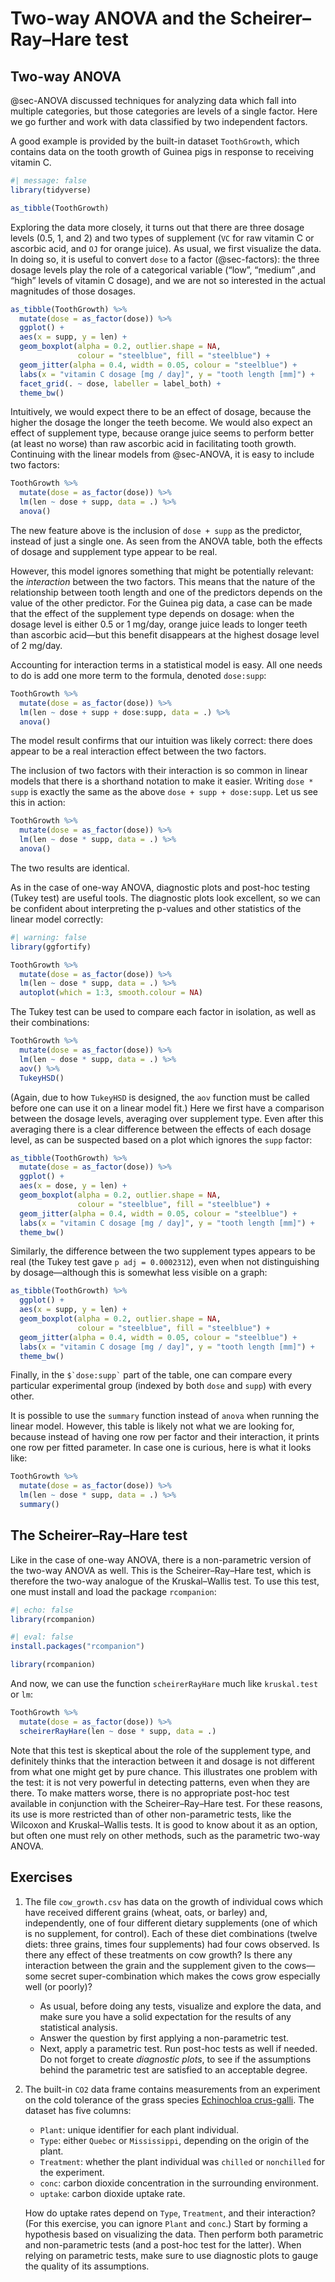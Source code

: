 # Two-way ANOVA and the Scheirer--Ray--Hare test {#sec-SRH}

## Two-way ANOVA

@sec-ANOVA discussed techniques for analyzing data which fall into multiple categories, but those categories are levels of a single factor. Here we go further and work with data classified by two independent factors.

A good example is provided by the built-in dataset `ToothGrowth`, which contains data on the tooth growth of Guinea pigs in response to receiving vitamin C.

```r
#| message: false
library(tidyverse)

as_tibble(ToothGrowth)
```

Exploring the data more closely, it turns out that there are three dosage levels (0.5, 1, and 2) and two types of supplement (`VC` for raw vitamin C or ascorbic acid, and `OJ` for orange juice). As usual, we first visualize the data. In doing so, it is useful to convert `dose` to a factor (@sec-factors): the three dosage levels play the role of a categorical variable ("low", "medium" ,and "high" levels of vitamin C dosage), and we are not so interested in the actual magnitudes of those dosages.

```r
as_tibble(ToothGrowth) %>%
  mutate(dose = as_factor(dose)) %>%
  ggplot() +
  aes(x = supp, y = len) +
  geom_boxplot(alpha = 0.2, outlier.shape = NA,
               colour = "steelblue", fill = "steelblue") +
  geom_jitter(alpha = 0.4, width = 0.05, colour = "steelblue") +
  labs(x = "vitamin C dosage [mg / day]", y = "tooth length [mm]") +
  facet_grid(. ~ dose, labeller = label_both) +
  theme_bw()
```

Intuitively, we would expect there to be an effect of dosage, because the higher the dosage the longer the teeth become. We would also expect an effect of supplement type, because orange juice seems to perform better (at least no worse) than raw ascorbic acid in facilitating tooth growth. Continuing with the linear models from @sec-ANOVA, it is easy to include two factors:

```r
ToothGrowth %>%
  mutate(dose = as_factor(dose)) %>%
  lm(len ~ dose + supp, data = .) %>%
  anova()
```

The new feature above is the inclusion of `dose + supp` as the predictor, instead of just a single one. As seen from the ANOVA table, both the effects of dosage and supplement type appear to be real.

However, this model ignores something that might be potentially relevant: the *interaction* between the two factors. This means that the nature of the relationship between tooth length and one of the predictors depends on the value of the other predictor. For the Guinea pig data, a case can be made that the effect of the supplement type depends on dosage: when the dosage level is either 0.5 or 1 mg/day, orange juice leads to longer teeth than ascorbic acid---but this benefit disappears at the highest dosage level of 2 mg/day.

Accounting for interaction terms in a statistical model is easy. All one needs to do is add one more term to the formula, denoted `dose:supp`:

```r
ToothGrowth %>%
  mutate(dose = as_factor(dose)) %>%
  lm(len ~ dose + supp + dose:supp, data = .) %>%
  anova()
```

The model result confirms that our intuition was likely correct: there does appear to be a real interaction effect between the two factors.

The inclusion of two factors with their interaction is so common in linear models that there is a shorthand notation to make it easier. Writing `dose * supp` is exactly the same as the above `dose + supp + dose:supp`. Let us see this in action:

```r
ToothGrowth %>%
  mutate(dose = as_factor(dose)) %>%
  lm(len ~ dose * supp, data = .) %>%
  anova()
```

The two results are identical.

As in the case of one-way ANOVA, diagnostic plots and post-hoc testing (Tukey test) are useful tools. The diagnostic plots look excellent, so we can be confident about interpreting the p-values and other statistics of the linear model correctly:

```r
#| warning: false
library(ggfortify)

ToothGrowth %>%
  mutate(dose = as_factor(dose)) %>%
  lm(len ~ dose * supp, data = .) %>%
  autoplot(which = 1:3, smooth.colour = NA)
```

The Tukey test can be used to compare each factor in isolation, as well as their combinations:

```r
ToothGrowth %>%
  mutate(dose = as_factor(dose)) %>%
  lm(len ~ dose * supp, data = .) %>%
  aov() %>%
  TukeyHSD()
```

(Again, due to how `TukeyHSD` is designed, the `aov` function must be called before one can use it on a linear model fit.) Here we first have a comparison between the dosage levels, averaging over supplement type. Even after this averaging there is a clear difference between the effects of each dosage level, as can be suspected based on a plot which ignores the `supp` factor:

```r
as_tibble(ToothGrowth) %>%
  mutate(dose = as_factor(dose)) %>%
  ggplot() +
  aes(x = dose, y = len) +
  geom_boxplot(alpha = 0.2, outlier.shape = NA,
               colour = "steelblue", fill = "steelblue") +
  geom_jitter(alpha = 0.4, width = 0.05, colour = "steelblue") +
  labs(x = "vitamin C dosage [mg / day]", y = "tooth length [mm]") +
  theme_bw()
```

Similarly, the difference between the two supplement types appears to be real (the Tukey test gave `p adj = 0.0002312`), even when not distinguishing by dosage---although this is somewhat less visible on a graph:

```r
as_tibble(ToothGrowth) %>%
  ggplot() +
  aes(x = supp, y = len) +
  geom_boxplot(alpha = 0.2, outlier.shape = NA,
               colour = "steelblue", fill = "steelblue") +
  geom_jitter(alpha = 0.4, width = 0.05, colour = "steelblue") +
  labs(x = "vitamin C dosage [mg / day]", y = "tooth length [mm]") +
  theme_bw()
```

Finally, in the `` $`dose:supp` `` part of the table, one can compare every particular experimental group (indexed by both `dose` and `supp`) with every other.

It is possible to use the `summary` function instead of `anova` when running the linear model. However, this table is likely not what we are looking for, because instead of having one row per factor and their interaction, it prints one row per fitted parameter. In case one is curious, here is what it looks like:

```r
ToothGrowth %>%
  mutate(dose = as_factor(dose)) %>%
  lm(len ~ dose * supp, data = .) %>%
  summary()
```


## The Scheirer--Ray--Hare test

Like in the case of one-way ANOVA, there is a non-parametric version of the two-way ANOVA as well. This is the Scheirer--Ray--Hare test, which is therefore the two-way analogue of the Kruskal--Wallis test. To use this test, one must install and load the package `rcompanion`:

```r
#| echo: false
library(rcompanion)
```

```r
#| eval: false
install.packages("rcompanion")

library(rcompanion)
```

And now, we can use the function `scheirerRayHare` much like `kruskal.test` or `lm`:

```r
ToothGrowth %>%
  mutate(dose = as_factor(dose)) %>%
  scheirerRayHare(len ~ dose * supp, data = .)
```

Note that this test is skeptical about the role of the supplement type, and definitely thinks that the interaction between it and dosage is not different from what one might get by pure chance. This illustrates one problem with the test: it is not very powerful in detecting patterns, even when they are there. To make matters worse, there is no appropriate post-hoc test available in conjunction with the Scheirer--Ray--Hare test. For these reasons, its use is more restricted than of other non-parametric tests, like the Wilcoxon and Kruskal--Wallis tests. It is good to know about it as an option, but often one must rely on other methods, such as the parametric two-way ANOVA.


## Exercises {#sec-exercises-anova-two-way}

1. The file `cow_growth.csv` has data on the growth of individual cows which have received different grains (wheat, oats, or barley) and, independently, one of four different dietary supplements (one of which is no supplement, for control). Each of these diet combinations (twelve diets: three grains, times four supplements) had four cows observed. Is there any effect of these treatments on cow growth? Is there any interaction between the grain and the supplement given to the cows---some secret super-combination which makes the cows grow especially well (or poorly)?
    * As usual, before doing any tests, visualize and explore the data, and make sure you have a solid expectation for the results of any statistical analysis.
    * Answer the question by first applying a non-parametric test.
    * Next, apply a parametric test. Run post-hoc tests as well if needed. Do not forget to create *diagnostic plots*, to see if the assumptions behind the parametric test are satisfied to an acceptable degree.
2. The built-in `CO2` data frame contains measurements from an experiment on the cold tolerance of the grass species [Echinochloa crus-galli](https://en.wikipedia.org/wiki/Echinochloa_crus-galli). The dataset has five columns:

    * `Plant`: unique identifier for each plant individual.
    * `Type`: either `Quebec` or `Mississippi`, depending on the origin of the plant.
    * `Treatment`: whether the plant individual was `chilled` or `nonchilled` for the experiment.
    * `conc`: carbon dioxide concentration in the surrounding environment.
    * `uptake`: carbon dioxide uptake rate.

    How do uptake rates depend on `Type`, `Treatment`, and their interaction? (For this exercise, you can ignore `Plant` and `conc`.) Start by forming a hypothesis based on visualizing the data. Then perform both parametric and non-parametric tests (and a post-hoc test for the latter). When relying on parametric tests, make sure to use diagnostic plots to gauge the quality of its assumptions.
